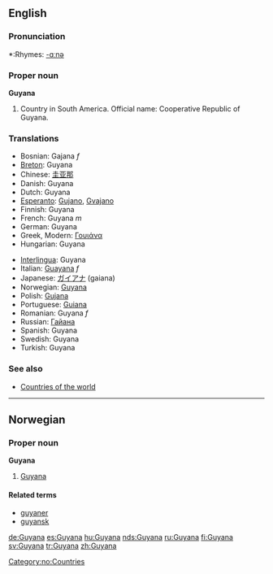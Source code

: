 ==English==

===Pronunciation===
*:Rhymes: [[Rhymes:English:-ɑːnə|-ɑːnə]]

===Proper noun===
'''Guyana'''
{{wikipedia}}

# Country in South America. Official name: Cooperative Republic of Guyana.
===Translations===
{{top}}
*Bosnian: Gajana ''f''
*[[Breton]]: Guyana
*Chinese: [[圭亚那]]
*Danish: Guyana
*Dutch: Guyana
*[[Esperanto]]: [[Gujano]], [[Gvajano]]
*Finnish: Guyana
*French: Guyana ''m''
*German: Guyana
*Greek, Modern: [[Γουιάνα]]
*Hungarian: Guyana
{{mid}}
*[[Interlingua]]: Guyana
*Italian: [[Guayana]] ''f''
*Japanese: [[ガイアナ]] (gaiana)
*Norwegian: [[Guyana#Norwegian|Guyana]]
*Polish: [[Gujana]]
*Portuguese: [[Guiana]]
*Romanian: Guyana ''f''
*Russian: [[Гайана]]
*Spanish: Guyana
*Swedish: Guyana
*Turkish: Guyana
{{bottom}}

===See also===
* [[Countries of the world]]

----
==Norwegian==
===Proper noun===
[[Category:no:Countries]]
'''Guyana'''

#[[Guyana#English|Guyana]]

====Related terms====
*[[guyaner]]
*[[guyansk]]

[[de:Guyana]]
[[es:Guyana]]
[[hu:Guyana]]
[[nds:Guyana]]
[[ru:Guyana]]
[[fi:Guyana]]
[[sv:Guyana]]
[[tr:Guyana]]
[[zh:Guyana]]